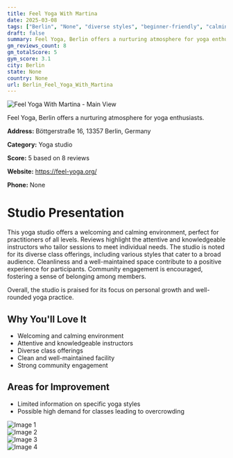 ```yaml
---
title: Feel Yoga With Martina
date: 2025-03-08
tags: ["Berlin", "None", "diverse styles", "beginner-friendly", "calming", "community-focused", "Berlin"]  
draft: false
summary: Feel Yoga, Berlin offers a nurturing atmosphere for yoga enthusiasts.
gm_reviews_count: 8
gm_totalScore: 5
gym_score: 3.1
city: Berlin
state: None
country: None
url: Berlin_Feel_Yoga_With_Martina
---
```


<div className="aspect-[16/9] relative my-8">
  <img 
    src="https://lh5.googleusercontent.com/p/AF1QipPEB_qI_n-MCL9UC8UY6Kd75LInjTibrr9ICssy=w1920-h1080-k-no"
    alt="Feel Yoga With Martina - Main View"
    className="object-cover absolute inset-0 w-full h-full rounded-lg"
  />
</div>

Feel Yoga, Berlin offers a nurturing atmosphere for yoga enthusiasts.

**Address:** Böttgerstraße 16, 13357 Berlin, Germany

**Category:** Yoga studio

**Score:** 5 based on 8 reviews

**Website:** https://feel-yoga.org/

**Phone:** None

# Studio Presentation

This yoga studio offers a welcoming and calming environment, perfect for practitioners of all levels. Reviews highlight the attentive and knowledgeable instructors who tailor sessions to meet individual needs. The studio is noted for its diverse class offerings, including various styles that cater to a broad audience. Cleanliness and a well-maintained space contribute to a positive experience for participants. Community engagement is encouraged, fostering a sense of belonging among members.

Overall, the studio is praised for its focus on personal growth and well-rounded yoga practice.

## Why You'll Love It

- Welcoming and calming environment
- Attentive and knowledgeable instructors
- Diverse class offerings
- Clean and well-maintained facility
- Strong community engagement

## Areas for Improvement

- Limited information on specific yoga styles
- Possible high demand for classes leading to overcrowding

<div className="grid grid-cols-1 xl:grid-cols-2 gap-4 my-8">
<div className="aspect-[4/3] relative"><img src="https://lh3.googleusercontent.com/p/AF1QipMwjUBqDn2lOHPQtX0wAl8Re_fJR7eYUOBYQ0a9=w1920-h1080-k-no" alt="Image 1" className="object-cover absolute inset-0 w-full h-full rounded-lg" /></div>
<div className="aspect-[4/3] relative"><img src="https://lh5.googleusercontent.com/p/AF1QipN3kFHxe6EG5r4i9oXqu9xOAEmrUmdv4QX0I60T=w1920-h1080-k-no" alt="Image 2" className="object-cover absolute inset-0 w-full h-full rounded-lg" /></div>
<div className="aspect-[4/3] relative"><img src="https://lh5.googleusercontent.com/p/AF1QipORU0PtLLQXlNXeEaF01chAb2vkPQbiRTC-oKJu=w1920-h1080-k-no" alt="Image 3" className="object-cover absolute inset-0 w-full h-full rounded-lg" /></div>
<div className="aspect-[4/3] relative"><img src="https://lh5.googleusercontent.com/p/AF1QipOFQ4WUJupRYPFB3eopjPfGC6CWouwcuzjHJEZr=w1920-h1080-k-no" alt="Image 4" className="object-cover absolute inset-0 w-full h-full rounded-lg" /></div>
</div>